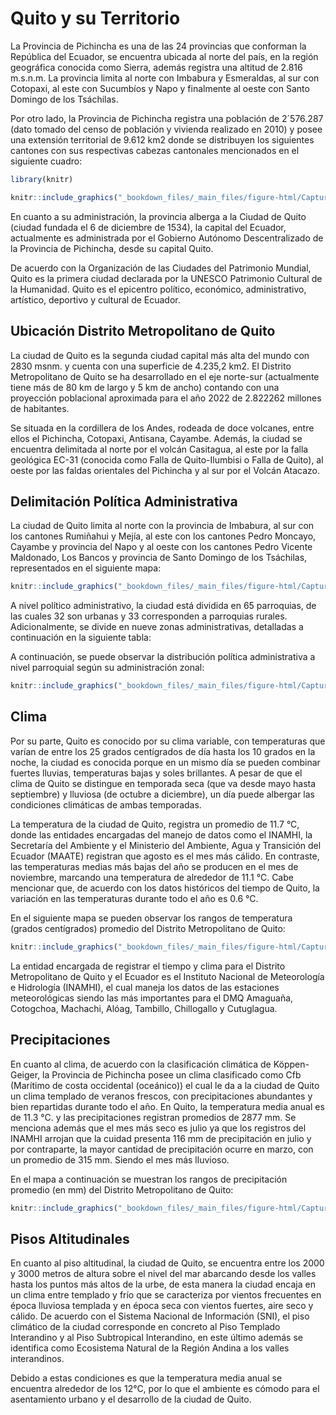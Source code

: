 
# Quito y su Territorio

La Provincia de Pichincha es una de las 24 provincias que conforman la República del Ecuador, se encuentra ubicada al norte del país, en la región geográfica conocida como Sierra, además registra una altitud de 2.816 m.s.n.m. La provincia limita al norte con Imbabura y Esmeraldas, al sur con Cotopaxi, al este con Sucumbíos y Napo y finalmente al oeste con Santo Domingo de los Tsáchilas.

Por otro lado, la Provincia de Pichincha registra una población de 2´576.287 (dato tomado del censo de población y vivienda realizado en 2010) y posee una extensión territorial de 9.612 km2 donde se distribuyen los siguientes cantones con sus respectivas cabezas cantonales mencionados en el siguiente cuadro:

```r
library(knitr)

knitr::include_graphics("_bookdown_files/_main_files/figure-html/Capture1.PNG")

```



En cuanto a su administración, la provincia alberga a la Ciudad de Quito (ciudad fundada el 6 de diciembre de 1534), la capital del Ecuador, actualmente es administrada por el Gobierno Autónomo Descentralizado de la Provincia de Pichincha, desde su capital Quito.

De acuerdo con la Organización de las Ciudades del Patrimonio Mundial, Quito es la primera ciudad declarada por la UNESCO Patrimonio Cultural de la Humanidad. Quito es el epicentro político, económico, administrativo, artístico, deportivo y cultural de Ecuador.

## Ubicación Distrito Metropolitano de Quito

La ciudad de Quito es la segunda ciudad capital más alta del mundo con 2830 msnm. y cuenta con una superficie de 4.235,2 km2. El Distrito Metropolitano de Quito se ha desarrollado en el eje norte-sur (actualmente tiene más de 80 km de largo y 5 km de ancho) contando con una proyección poblacional aproximada para el año 2022 de 2.822262 millones de habitantes.

Se situada en la cordillera de los Andes, rodeada de doce volcanes, entre ellos el Pichincha, Cotopaxi, Antisana, Cayambe. Además, la ciudad se encuentra delimitada al norte por el volcán Casitagua, al este por la falla geológica EC-31 (conocida como Falla de Quito-Ilumbisi o Falla de Quito), al oeste por las faldas orientales del Pichincha y al sur por el Volcán Atacazo.

## Delimitación Política Administrativa

La ciudad de Quito limita al norte con la provincia de Imbabura, al sur con los cantones Rumiñahui y Mejía, al este con los cantones Pedro Moncayo, Cayambe y provincia del Napo y al oeste con los cantones Pedro Vicente Maldonado, Los Bancos y provincia de Santo Domingo de los Tsáchilas, representados en el siguiente mapa:

```r

knitr::include_graphics("_bookdown_files/_main_files/figure-html/Capture2.PNG")

```

A nivel político administrativo, la ciudad está dividida en 65 parroquias, de las cuales 32 son urbanas y 33 corresponden a parroquias rurales. Adicionalmente, se divide en nueve zonas administrativas, detalladas a continuación en la siguiente tabla:

A continuación, se puede observar la distribución política administrativa a nivel parroquial según su administración zonal:

```r

knitr::include_graphics("_bookdown_files/_main_files/figure-html/Capture3.PNG")

```

## Clima

Por su parte, Quito es conocido por su clima variable, con temperaturas que varían de entre los 25 grados centígrados de día hasta los 10 grados en la noche, la ciudad es conocida porque en un mismo día se pueden combinar fuertes lluvias, temperaturas bajas y soles brillantes. A pesar de que el clima de Quito se distingue en temporada seca (que va desde mayo hasta septiembre) y lluviosa (de octubre a diciembre), un día puede albergar las condiciones climáticas de ambas temporadas.

La temperatura de la ciudad de Quito, registra un promedio de 11.7 °C, donde las entidades encargadas del manejo de datos como el INAMHI, la Secretaría del Ambiente y el Ministerio del Ambiente, Agua y Transición del Ecuador (MAATE) registran que agosto es el mes más cálido. En contraste, las temperaturas medias más bajas del año se producen en el mes de noviembre, marcando una temperatura de alrededor de 11.1 °C. Cabe mencionar que, de acuerdo con los datos históricos del tiempo de Quito, la variación en las temperaturas durante todo el año es 0.6 °C.

En el siguiente mapa se pueden observar los rangos de temperatura (grados centígrados) promedio del Distrito Metropolitano de Quito:

```r

knitr::include_graphics("_bookdown_files/_main_files/figure-html/Capture4.PNG")

```

La entidad encargada de registrar el tiempo y clima para el Distrito Metropolitano de Quito y el Ecuador es el Instituto Nacional de Meteorología e Hidrología (INAMHI), el cual maneja los datos de las estaciones meteorológicas siendo las más importantes para el DMQ Amaguaña, Cotogchoa, Machachi, Alóag, Tambillo, Chillogallo y Cutuglagua.

## Precipitaciones

En cuanto al clima, de acuerdo con la clasificación climática de Köppen-Geiger, la Provincia de Pichincha posee un clima clasificado como Cfb (Marítimo de costa occidental (oceánico)) el cual le da a la ciudad de Quito un clima templado de veranos frescos, con precipitaciones abundantes y bien repartidas durante todo el año. En Quito, la temperatura media anual es de 11.3 °C. y las precipitaciones registran promedios de 2877 mm. Se menciona además que el mes más seco es julio ya que los registros del INAMHI arrojan que la cuidad presenta 116 mm de precipitación en julio y por contraparte, la mayor cantidad de precipitación ocurre en marzo, con un promedio de 315 mm. Siendo el mes más lluvioso.

En el mapa a continuación se muestran los rangos de precipitación promedio (en mm) del Distrito Metropolitano de Quito:

```r

knitr::include_graphics("_bookdown_files/_main_files/figure-html/Capture5.PNG")

```

## Pisos Altitudinales 

En cuanto al piso altitudinal, la ciudad de Quito, se encuentra entre los 2000 y 3000 metros de altura sobre el nivel del mar abarcando desde los valles hasta los puntos más altos de la urbe, de esta manera la ciudad encaja en un clima entre templado y frío que se caracteriza por vientos frecuentes en época lluviosa templada y en época seca con vientos fuertes, aire seco y cálido. De acuerdo con el Sistema Nacional de Información (SNI), el piso climático de la ciudad corresponde en concreto al Piso Templado Interandino y al Piso Subtropical Interandino, en este último además se identifica como Ecosistema Natural de la Región Andina a los valles interandinos.

Debido a estas condiciones es que la temperatura media anual se encuentra alrededor de los 12°C, por lo que el ambiente es cómodo para el asentamiento urbano y el desarrollo de la ciudad de Quito.

